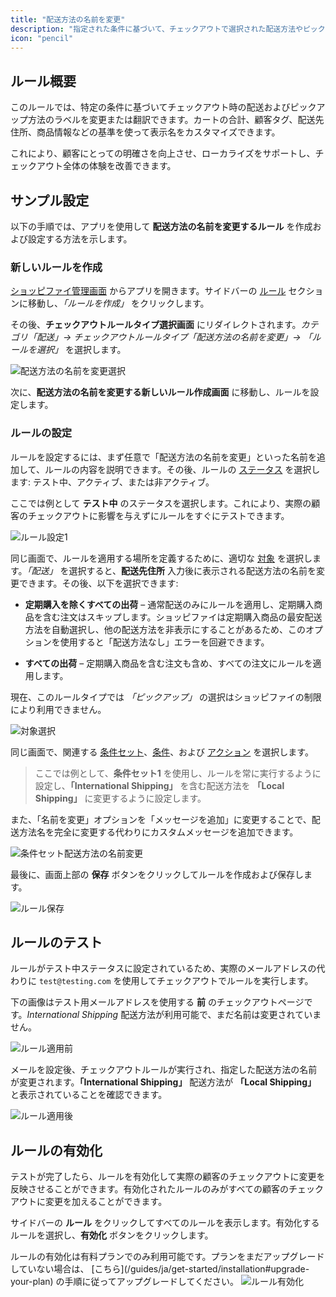 ```yaml
---
title: "配送方法の名前を変更"
description: "指定された条件に基づいて、チェックアウトで選択された配送方法やピックアップ方法の名前を変更/翻訳したり、メッセージを追加できます。"
icon: "pencil"
---
```


## ルール概要

このルールでは、特定の条件に基づいてチェックアウト時の配送およびピックアップ方法のラベルを変更または翻訳できます。カートの合計、顧客タグ、配送先住所、商品情報などの基準を使って表示名をカスタマイズできます。

これにより、顧客にとっての明確さを向上させ、ローカライズをサポートし、チェックアウト全体の体験を改善できます。

## サンプル設定

以下の手順では、アプリを使用して **配送方法の名前を変更するルール** を作成および設定する方法を示します。

### 新しいルールを作成

[ショッピファイ管理画面](/guides/ja/get-started/installation#go-to-the-app) からアプリを開きます。サイドバーの [ルール](/guides/ja/get-started/quickstart#create-a-sample-rule) セクションに移動し、_「ルールを作成」_ をクリックします。

その後、**チェックアウトルールタイプ選択画面** にリダイレクトされます。_カテゴリ「配送」→ チェックアウトルールタイプ「配送方法の名前を変更」→ 「ルールを選択」_ を選択します。

<img
  src="/images/essentials/shipping/select-rename-shipping-methods.webp"
  alt="配送方法の名前を変更選択"
/>

次に、**配送方法の名前を変更する新しいルール作成画面** に移動し、ルールを設定します。

### ルールの設定

ルールを設定するには、まず任意で「配送方法の名前を変更」といった名前を追加して、ルールの内容を説明できます。その後、ルールの [ステータス](/guides/ja/get-started/concepts#status) を選択します: テスト中、アクティブ、または非アクティブ。

ここでは例として **テスト中** のステータスを選択します。これにより、実際の顧客のチェックアウトに影響を与えずにルールをすぐにテストできます。

<img
  src="/images/essentials/shipping/rule-configure-1-rename-shipping-methods.webp"
  alt="ルール設定1"
/>

同じ画面で、ルールを適用する場所を定義するために、適切な [対象](/guides/ja/get-started/concepts#target) を選択します。_「配送」_ を選択すると、**配送先住所** 入力後に表示される配送方法の名前を変更できます。その後、以下を選択できます:

- **定期購入を除くすべての出荷** – 通常配送のみにルールを適用し、定期購入商品を含む注文はスキップします。ショッピファイは定期購入商品の最安配送方法を自動選択し、他の配送方法を非表示にすることがあるため、このオプションを使用すると「配送方法なし」エラーを回避できます。

- **すべての出荷** – 定期購入商品を含む注文も含め、すべての注文にルールを適用します。

現在、このルールタイプでは _「ピックアップ」_ の選択はショッピファイの制限により利用できません。

<img
  src="/images/essentials/shipping/select-target-2.webp"
  alt="対象選択"
/>

同じ画面で、関連する [条件セット](/guides/ja/get-started/concepts#condition-set)、[条件](/guides/ja/get-started/concepts#conditions-when)、および [アクション](/guides/ja/get-started/concepts#action-what) を選択します。

> ここでは例として、**条件セット1** を使用し、ルールを常に実行するように設定し、**「International Shipping」** を含む配送方法を **「Local Shipping」** に変更するように設定します。

また、「名前を変更」オプションを「メッセージを追加」に変更することで、配送方法名を完全に変更する代わりにカスタムメッセージを追加できます。

<img
  src="/images/essentials/shipping/condition-set-rename-shipping-methods.webp"
  alt="条件セット配送方法の名前変更"
/>

最後に、画面上部の <b>保存</b> ボタンをクリックしてルールを作成および保存します。

<img src="/images/shared/save-rule.webp" alt="ルール保存" />

## ルールのテスト

ルールがテスト中ステータスに設定されているため、実際のメールアドレスの代わりに `test@testing.com` を使用してチェックアウトでルールを実行します。

<Warning>
  下の画像はテスト用メールアドレスを使用する <b>前</b> のチェックアウトページです。<i>International Shipping</i> 配送方法が利用可能で、まだ名前は変更されていません。
</Warning>

<img
  src="/images/essentials/shipping/before-rule-apply-shipping-methods.webp"
  alt="ルール適用前"
/>

メールを設定後、チェックアウトルールが実行され、指定した配送方法の名前が変更されます。**「International Shipping」** 配送方法が **「Local Shipping」** と表示されていることを確認できます。

<img
  src="/images/essentials/shipping/after-rule-apply-rename-shipping-methods.webp"
  alt="ルール適用後"
/>

## ルールの有効化

テストが完了したら、ルールを有効化して実際の顧客のチェックアウトに変更を反映させることができます。有効化されたルールのみがすべての顧客のチェックアウトに変更を加えることができます。

サイドバーの **ルール** をクリックしてすべてのルールを表示します。有効化するルールを選択し、**有効化** ボタンをクリックします。

<Warning>
  ルールの有効化は有料プランでのみ利用可能です。プランをまだアップグレードしていない場合は、
  [こちら](/guides/ja/get-started/installation#upgrade-your-plan) の手順に従ってアップグレードしてください。
</Warning>
<img
  src="/images/essentials/shipping/activate-the-rule-rename-shipping-methods.webp"
  alt="ルール有効化"
/>
